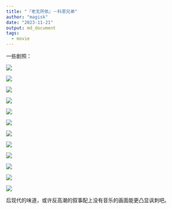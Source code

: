 ```yaml
---
title: "『老无所依』－科恩兄弟"
author: "magisk"
date: "2023-11-21"
output: md_document
tags:
  - movie
---
```


<!--more-->

一些剧照：

![](/images/老无所依/Snipaste_2023-11-21_14-53-05.png)

![](/images/老无所依/Snipaste_2023-11-21_14-56-31.png)

![](/images/老无所依/Snipaste_2023-11-21_14-57-16.png)

![](/images/老无所依/Snipaste_2023-11-21_14-57-50.png)

![](/images/老无所依/Snipaste_2023-11-21_14-58-20.png)

![](/images/老无所依/Snipaste_2023-11-21_14-52-14.png)

![](/images/老无所依/Snipaste_2023-11-21_15-02-51.png)

![](/images/老无所依/Snipaste_2023-11-21_15-03-48.png)

![](/images/老无所依/Snipaste_2023-11-21_15-12-14.png)

![](/images/老无所依/Snipaste_2023-11-21_15-42-25.png)

![](/images/老无所依/Snipaste_2023-11-21_15-44-48.png)

![](/images/老无所依/Snipaste_2023-11-21_15-45-28.png)

后现代的味道，或许反高潮的叙事配上没有音乐的画面能更凸显讽刺吧。